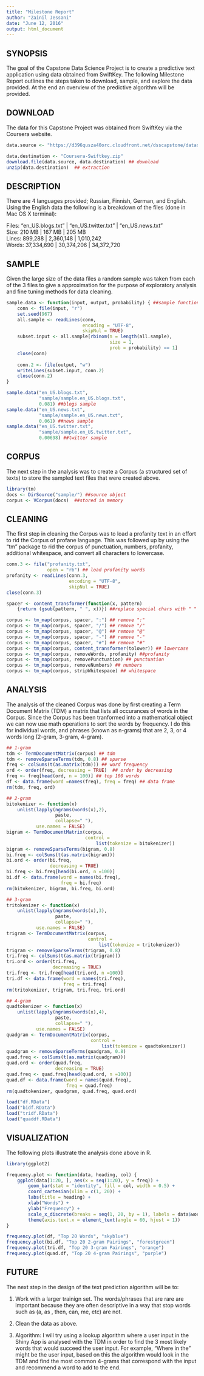 ```yaml
---
title: "Milestone Report"
author: "Zainil Jessani"
date: "June 12, 2016"
output: html_document
---
```


## SYNOPSIS

The goal of the Capstone Data Science Project is to create a predictive text application using data obtained from SwiftKey. The following Milestone Report outlines the steps taken to download, sample, and explore the data provided. At the end an overview of the predictive algorithm will be provided.

## DOWNLOAD

The data for this Capstone Project was obtained from SwiftKey via the Coursera website.

```r
data.source <- "https://d396qusza40orc.cloudfront.net/dsscapstone/dataset/Coursera-Swiftkey.zip"

data.destination <- "Coursera-Swiftkey.zip"
download.file(data.source, data.destination) ## download
unzip(data.destination)  ## extraction
```

## DESCRIPTION

There are 4 languages provided; Russian, Finnish, German, and English. Using the English data the following is a breakdown of the files (done in Mac OS X terminal):

Files:  "en_US.blogs.txt" | "en_US.twitter.txt" | "en_US.news.txt"    
Size:    210 MB | 167 MB | 205 MB     
Lines:   899,288 | 2,360,148 | 1,010,242     
Words:   37,334,690 | 30,374,206 | 34,372,720    

## SAMPLE

Given the large size of the data files a random sample was taken from each of the 3 files to give a approximation for the purpose of exploratory analysis and fine tuning methods for data cleaning.  

```r
sample.data <- function(input, output, probability) { ##sample function
    conn <- file(input, "r")
    set.seed(967)
    all.sample <- readLines(conn, 
                            encoding = "UTF-8", 
                            skipNul = TRUE)
    subset.input <- all.sample[rbinom(n = length(all.sample), 
                                      size = 1, 
                                      prob = probability) == 1]
    close(conn)
    
    conn.2 <- file(output, "w")
    writeLines(subset.input, conn.2)
    close(conn.2)
}

sample.data("en_US.blogs.txt", 
            "sample/sample.en_US.blogs.txt",
            0.081) ##blogs sample
sample.data("en_US.news.txt", 
            "sample/sample.en_US.news.txt", 
            0.061) ##news sample
sample.data("en_US.twitter.txt", 
            "sample/sample.en_US.twitter.txt", 
            0.00698) ##twitter sample
```

## CORPUS

The next step in the analysis was to create a Corpus (a structured set of texts) to store the sampled text files that were created above.

```r
library(tm)
docs <- DirSource("sample/") ##source object
corpus <- VCorpus(docs)  ##stored in memory
```

## CLEANING

The first step in cleaning the Corpus was to load a profanity text in an effort to rid the Corpus of profane language. This was followed up by using the "tm" package to rid the corpus of punctuation, numbers, profanity, additional whitespace, and convert all characters to lowercase.

```r
conn.3 <- file("profanity.txt", 
               open = "rb") ## load profanity words
profanity <- readLines(conn.3, 
                       encoding = "UTF-8", 
                       skipNul = TRUE)
close(conn.3)

spacer <- content_transformer(function(x, pattern)
    {return (gsub(pattern, " ", x))}) ##replace special chars with " "

corpus <- tm_map(corpus, spacer, ":") ## remove ":"
corpus <- tm_map(corpus, spacer, "/") ## remove "/"
corpus <- tm_map(corpus, spacer, "@") ## remove "@"
corpus <- tm_map(corpus, spacer, "-") ## remove "-"
corpus <- tm_map(corpus, spacer, "#") ## remove "#"
corpus <- tm_map(corpus, content_transformer(tolower)) ## lowercase
corpus <- tm_map(corpus, removeWords, profanity) ##profanity
corpus <- tm_map(corpus, removePunctuation) ## punctuation
corpus <- tm_map(corpus, removeNumbers) ## numbers
corpus <- tm_map(corpus, stripWhitespace) ## whitespace
```

## ANALYSIS

The analysis of the cleaned Corpus was done by first creating a Term Document Matrix (TDM) a matrix that lists all occurances of words in the Corpus. Since the Corpus has been tranformed into a mathematical object we can now use math operations to sort the words by frequency. I do this for individual words, and phrases (known as n-grams) that are 2, 3, or 4 words long (2-gram, 3-gram, 4-gram).

```r
## 1-gram
tdm <- TermDocumentMatrix(corpus) ## tdm
tdm <- removeSparseTerms(tdm, 0.8) ## sparse
freq <- colSums(t(as.matrix(tdm))) ## word frequency
ord <- order(freq, decreasing = TRUE)  ## order by decreasing
freq <- freq[head(ord, n = 100)] ## top 100 words
df <- data.frame(word =names(freq), freq = freq) ## data frame
rm(tdm, freq, ord) 

## 2-gram
bitokenizer <- function(x) 
    unlist(lapply(ngrams(words(x),2),
                  paste,
                  collapse=" "), 
           use.names = FALSE)
bigram <- TermDocumentMatrix(corpus, 
                             control = 
                                 list(tokenize = bitokenizer))
bigram <- removeSparseTerms(bigram, 0.8)
bi.freq <- colSums(t(as.matrix(bigram)))
bi.ord <- order(bi.freq, 
                decreasing = TRUE)
bi.freq <- bi.freq[head(bi.ord, n =100)]
bi.df <- data.frame(word = names(bi.freq), 
                    freq = bi.freq)
rm(bitokenizer, bigram, bi.freq, bi.ord)

## 3-gram
tritokenizer <- function(x)
    unlist(lapply(ngrams(words(x),3),
                  paste,
                  collapse=" "), 
           use.names = FALSE)
trigram <- TermDocumentMatrix(corpus, 
                              control = 
                                  list(tokenize = tritokenizer))
trigram <- removeSparseTerms(trigram, 0.8)
tri.freq <- colSums(t(as.matrix(trigram)))
tri.ord <- order(tri.freq, 
                 decreasing = TRUE)
tri.freq <- tri.freq[head(tri.ord, n =100)]
tri.df <- data.frame(word = names(tri.freq), 
                     freq = tri.freq)
rm(tritokenizer, trigram, tri.freq, tri.ord)

## 4-gram
quadtokenizer <- function(x)
    unlist(lapply(ngrams(words(x),4),
                  paste,
                  collapse=" "), 
           use.names = FALSE)
quadgram <- TermDocumentMatrix(corpus, 
                               control = 
                                   list(tokenize = quadtokenizer))
quadgram <- removeSparseTerms(quadgram, 0.8)
quad.freq <- colSums(t(as.matrix(quadgram)))
quad.ord <- order(quad.freq, 
                  decreasing = TRUE)
quad.freq <- quad.freq[head(quad.ord, n =100)]
quad.df <- data.frame(word = names(quad.freq), 
                      freq = quad.freq)
rm(quadtokenizer, quadgram, quad.freq, quad.ord)

```

```r
load("df.RData")
load("bidf.RData")
load("tridf.RData")
load("quaddf.RData")
```

## VISUALIZATION

The following plots illustrate the analysis done above in R.
```r
library(ggplot2)

frequency.plot <- function(data, heading, col) {
    ggplot(data[1:20, ], aes(x = seq(1:20), y = freq)) +
        geom_bar(stat = "identity", fill = col, width = 0.5) +
        coord_cartesian(xlim = c(1, 20)) +
        labs(title = heading) +
        xlab("Words") +
        ylab("Frequency") +
        scale_x_discrete(breaks = seq(1, 20, by = 1), labels = data$word[1:20]) +
        theme(axis.text.x = element_text(angle = 60, hjust = 1))
}

frequency.plot(df, "Top 20 Words", "skyblue")
frequency.plot(bi.df, "Top 20 2-gram Pairings", "forestgreen")
frequency.plot(tri.df, "Top 20 3-gram Pairings", "orange")
frequency.plot(quad.df, "Top 20 4-gram Pairings", "purple")
```

## FUTURE

The next step in the design of the text prediction algorithm will be to:    

1) Work with a larger trainign set. The words/phrases that are rare are important because they are often descriptive in a way that stop words such as (a, as , then, can, me, etc) are not. 

2) Clean the data as above.   

3) Algorithm: I will try using a lookup algorithm where a user input in the Shiny App is analysed with the TDM in order to find the 3 most likely words that would succeed the user input. For example, "Where in the " might be the user input, based on this the algorithm would look in the TDM and find the most common 4-grams that correspond with the input and recommend a word to add to the end.  